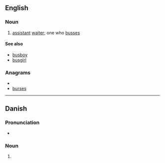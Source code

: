 ==English==

===Noun===
{{en-noun}}

# [[assistant]] [[waiter]]; one who [[busses]]

====See also====
*[[busboy]]
*[[busgirl]]

===Anagrams===
* {{alphagram|berssu}}
* [[burses#English|burses]]


----

==Danish==

===Pronunciation===
* {{IPA|/busər/|[ˈb̥usɐ]|lang=da}}

===Noun===
{{infl|da|noun form|g=c}}

# {{form of|plural indefinite|bus|lang=Danish}}